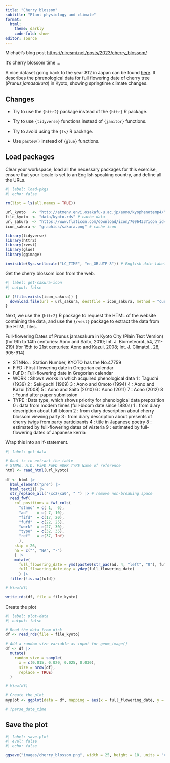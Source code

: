 ```yaml
---
title: "Cherry blossom"
subtitle: "Plant physiology and climate"
format: 
  html:
    theme: darkly
    code-fold: show
editor: source
---
```


Michaël's blog post <https://r.iresmi.net/posts/2023/cherry_blossom/>

It's cherry blossom time ...

A nice dataset going back to the year 812 in Japan can be found [here](http://atmenv.envi.osakafu-u.ac.jp/aono/kyophenotemp4/). It describes the phrenological data for full flowering date of cherry tree (*Prunus jamasakura*) in Kyoto, showing springtime climate changes.

## Changes

-   Try to use the `{httr2}` package instead of the `{httr}` R package.

-   Try to use `{tidyverse}` functions instead of `{janitor}` functions.

-   Try to avoid using the `{fs}` R package.

-   Use `paste0()` instead of `{glue}` functions.

## Load packages

Clear your workspace, load all the necessary packages for this exercise, ensure that your locale is set to an English speaking country, and define all the URLs.

```r
#| label: load-pkgs
#| echo: false

rm(list = ls(all.names = TRUE))

url_kyoto   <- "http://atmenv.envi.osakafu-u.ac.jp/aono/kyophenotemp4/"
file_kyoto  <- "data/kyoto.rds" # cache data
url_sakura  <- "https://www.flaticon.com/download/icon/7096433?icon_id=7096433&author=232&team=232&keyword=Sakura&pack=packs%2Fsakura-festival-59&style=522&format=png&color=&colored=2&size=512&selection=1&premium=0&type=standard&search=cherry+blossom"
icon_sakura <- "graphics/sakura.png" # cache icon

library(tidyverse)
library(httr2)
library(rvest)
library(glue)
library(ggimage)

invisible(Sys.setlocale("LC_TIME", "en_GB.UTF-8")) # English date labels
```

Get the cherry blossom icon from the web.

```r
#| label: get-sakura-icon
#| output: false

if (!file.exists(icon_sakura)) {
  download.file(url = url_sakura, destfile = icon_sakura, method = "curl")
}
```

Next, we use the `{httr2}` R package to request the HTML of the website containing the data, and use the `{rvest}` package to extract the data from the HTML files.

Full-flowering Dates of Prunus jamasakura in Kyoto City (Plain Text Version) (for 9th to 14th centuries: Aono and Saito, 2010; Int. J. Biometeorol.,54, 211-219) (for 15th to 21st centuries: Aono and Kazui, 2008; Int. J. Climatol., 28, 905-914)

-   STNNo. : Station Number, KYOTO has the No.47759
-   FiFD : First-flowering date in Gregorian calendar
-   FuFD : Full-flowering date in Gregorian calendar
-   WORK : Shows works in which acquired phenological data 1 : Taguchi (1939) 2 : Sekiguchi (1969) 3 : Aono and Omoto (1994) 4 : Aono and Kazui (2008) 5 : Aono and Saito (2010) 6 : Aono (2011) 7 : Aono (2012) 8 : Found after paper submission
-   TYPE : Data type, which shows priority for phenological data preposition 0 : data from modern times (full-bloom date since 1880s) 1 : from diary description about full-bloom 2 : from diary description about cherry blossom viewing party 3 : from diary description about presents of cherry twigs from party participants 4 : title in Japanese poetry 8 : estimated by full-flowering dates of wisteria 9 : estimated by full-flowering dates of Japanese kerria

Wrap this into an if-statement.

```r
#| label: get-data

# Goal is to extract the table
# STNNo. A.D. FiFD FuFD WORK TYPE Name of reference
html <- read_html(url_kyoto)

df <- html |> 
  html_element("pre") |> 
  html_text2() |>
  str_replace_all("\xc2\xa0", " ") |> # remove non-breaking space 
  read_fwf(
    col_positions = fwf_cols(
      "stnno" = c( 1,  6),
      "ad"    = c( 7, 10),
      "fifd"  = c(17, 20),
      "fufd"  = c(22, 25),
      "work"  = c(27, 30),
      "type"  = c(32, 35),
      "ref"   = c(37, Inf)
      ), 
    skip = 26, 
    na = c("", "NA", "-")
    ) |> 
    mutate(
      full_flowering_date = ymd(paste0(str_pad(ad, 4, "left", "0"), fufd)),
      full_flowering_date_doy = yday(full_flowering_date)
      ) |> 
  filter(!is.na(fufd))

# View(df)

write_rds(df, file = file_kyoto)
```

Create the plot

```r
#| label: plot-data
#| output: false

# Read the data from disk
df <- read_rds(file = file_kyoto)

# Add a random size variable as input for geom_image()
df <- df |> 
  mutate(
    random_size = sample(
      x = c(0.015, 0.020, 0.025, 0.030), 
      size = nrow(df), 
      replace = TRUE)
  )

# View(df)

# Create the plot
myplot <- ggplot(data = df, mapping = aes(x = full_flowering_date, y = full_flowering_date_doy))

# ?parse_date_time
```

## Save the plot

```r
#| label: save-plot
#| eval: false
#| echo: false

ggsave("images/cherry_blossom.png", width = 25, height = 18, units = "cm", dpi = 350)
```
